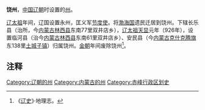 '''饶州'''，[[中国|中国]][[辽朝|辽朝]]时设置的[[州|州]]。

[[辽太祖|辽太祖]]年间，辽国设置永州，匡义军[[节度使|节度使]]。将[[渤海国|渤海国]]遗民迁居到饶州。下辖长乐县（治所，今[[内蒙古|内蒙古]][[林西县|林西县]]东南77里双井店乡），[[辽太祖|辽太祖]][[天显|天显]]元年（926年），设置临河县（治今[[内蒙古|内蒙古]][[林西县|林西县]]东南61里双井店乡）、安民县（今[[内蒙古|内蒙古]][[克什克腾旗|克什克腾旗]]东138里[[土城子镇|土城子镇]]）归属饶州。[[金朝|金朝]]年间废除饶州<ref>《[[辽史|辽史]]》·地理志。</ref>。
==注释==
{{Reflist}}

{{辽朝行政区划|nocat}}
[[Category:辽朝的州|Category:辽朝的州]]
[[Category:内蒙古的州|Category:内蒙古的州]]
[[Category:赤峰行政区划史|Category:赤峰行政区划史]]